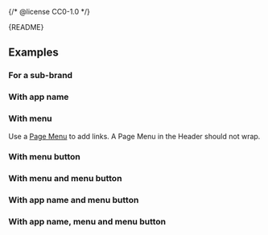 {/* @license CC0-1.0 */}


<Meta of={HeaderStories} />

<StatusBadge reason="Needs work for narrow screens and integration with Mega Menu." />

<Markdown>{README}</Markdown>

<Primary />

<Controls />

## Examples

### For a sub-brand

<Canvas of={HeaderStories.ForSubBrand} />

### With app name

<Canvas of={HeaderStories.WithAppName} />

### With menu

Use a [Page Menu](/docs/components-navigation-page-menu--docs) to add links.
A Page Menu in the Header should not wrap.

<Canvas of={HeaderStories.WithMenu} />

### With menu button

<Canvas of={HeaderStories.WithMenuButton} />

### With menu and menu button

<Canvas of={HeaderStories.WithMenuAndMenuButton} />

### With app name and menu button

<Canvas of={HeaderStories.WithAppNameAndMenu} />

### With app name, menu and menu button

<Canvas of={HeaderStories.WithAppNameMenuAndMenuButton} />
